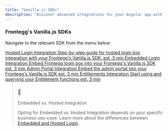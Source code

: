 ```yaml
---
title: "Vanilla.js SDKs"
description: "Discover advanced integrations for your Angular app with Frontegg's SDKs"
---
```


### Frontegg's Vanilla.js SDKs

Navigate to the relevant SDK from the menu below:

[ Hosted Login Integration Step-by-step guide for hosted login box integration with your Frontegg's Vanilla.js SDK. est. 3 min ](https://docs.frontegg.com/v2.0.2/docs/vanilla-js) [ Embedded Login Integration Embed Frontegg login box into your Frontegg's Vanilla.js SDK est. 3 min ](https://docs.frontegg.com/v2.0.2/docs/vanilla-embedded-login-guide) [ Admin Portal Integration  Embed the admin portal into your Frontegg's Vanilla.js SDK est. 3 min ](https://docs.frontegg.com/v2.0.2/docs/vanilla-self-service) [ Entitlements Integration Start using and querying your Entitlement functions est. 3 min ](https://docs.frontegg.com/v2.0.2/docs/vanillajs-integration-entitlements) 

> ### 📘
> 
> Embedded vs. Hosted Integration
> 
> Opting for Embedded vs. Hosted Integration depends on your specific business use-case. Learn more about the differences between [Embedded and Hosted Login](/docs/embedded-vs-hosted-login).
